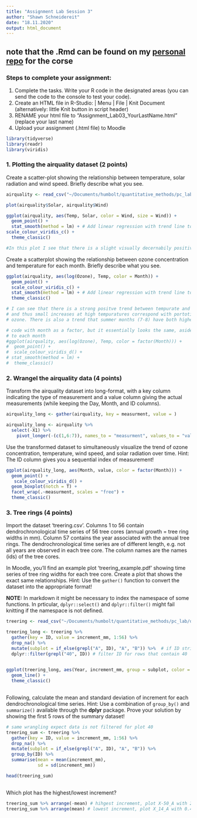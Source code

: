 ```yaml
---
title: "Assignment Lab Session 3"
author: "Shawn Schneidereit"
date: "18.11.2020"
output: html_document
---
```


## **note** that the .Rmd can be found on my [personal repo](https://github.com/schneidereits/Quantitative_Methods_HU/tree/main/assignments) for the corse

### Steps to complete your assignment:

1. Complete the tasks. Write your R code in the designated areas (you can send the code to the console to test your code).
2. Create an HTML file in R-Studio: | Menu | File | Knit Document (alternatively: little Knit button in script header)
3. RENAME your html file to "Assignment_Lab03_YourLastName.html" (replace your last name)
4. Upload your assignment (.html file) to Moodle

```r
library(tidyverse)
library(readr)
library(viridis)
```

### 1. Plotting the airquality dataset (2 points)

Create a scatter-plot showing the relationship between temperature, solar radiation and wind speed. Briefly describe what you see.

```r
airquality <- read_csv("~/Documents/humbolt/quantitative_methods/pc_lab/data/airquality_output.csv")

plot(airquality$Solar, airquality$Wind)

ggplot(airquality, aes(Temp, Solar, color = Wind, size = Wind)) +
  geom_point() +
  stat_smooth(method = lm) + # Add linear regression with trend line to help visualize trend between radiaiton and temp
scale_colour_viridis_c() +
  theme_classic()

#In this plot I see that there is a slight visually decernabily positive trend between solar radiation and tempurature. There also seems to be stronger winds at low temperatures and solar radiation also seem to be less variable at higher temperatures than at lower temperatures.

```

Create a scatterplot showing the relationship between ozone concentration and temperature for each month. Briefly describe what you see.

```r

ggplot(airquality, aes(log(Ozone), Temp, color = Month)) +
  geom_point() +
  scale_colour_viridis_c() + 
  stat_smooth(method = lm) + # Add linear regression with trend line to help visualize trend between temp and ozone
  theme_classic()

# I can see that there is a strong positve trend between tempurate and ozone. note that ozone is on a log transformed scale
# and thus small increases at high tempuratures correspond with portotinally very large increases in measured    
# ozone. There is also a trend that summer months (7-8) have both higher temperatures and ozone levels. 

# code with month as a factor, but it essentially looks the same, aside from the linear regression being applied individually
# to each month
#ggplot(airquality, aes(log(Ozone), Temp, color = factor(Month))) +
#  geom_point() +
#  scale_colour_viridis_d() +
# stat_smooth(method = lm) +
#  theme_classic()

```

### 2. Wrangel the airquality data (4 points)

Transform the airquality dataset into long-format, with a key column indicating the type of measurement and a value column giving the actual measurements (while keeping the Day, Month, and ID columns).

```r

airquality_long <- gather(airquality, key = measurment, value = )

airquality_long <- airquality %>% 
  select(-X1) %>% 
    pivot_longer(-(c(1,6:7)), names_to = "measurment", values_to = "value") 


```

Use the transformed dataset to simultaneously visualize the trend of ozone concentration, temperature, wind speed, and solar radiation over time. Hint: The ID column gives you a sequential index of measurement!

```r

ggplot(airquality_long, aes(Month, value, color = factor(Month))) +
  geom_point() +
   scale_colour_viridis_d() +
  geom_boxplot(notch = T) +
  facet_wrap(.~measurment, scales = "free") +
  theme_classic()

```

### 3. Tree rings (4 points)

Import the dataset 'treering.csv'. Columns  1 to 56 contain dendrochronological time series of 56 tree cores (annual growth = tree ring widths in mm). Column 57 contains the year associated with the annual tree rings. The dendrochronological time series are of different length, e.g. not all years are observed in each tree core. The column names are the names (ids) of the tree cores.

In Moodle, you'll find an example plot 'treering_example.pdf' showing time series of tree ring widths for each tree core. Create a plot that shows the exact same relationships. Hint: Use the `gather()` function to convert the dataset into the appropriate format!

**NOTE:** In markdown it might be necessary to index the namespace of some functions. In prticular, `dplyr::select()` and `dplyr::filter()` might fail knitting if the namespace is not defined.

```r
treering <- read_csv("~/Documents/humbolt/quantitative_methods/pc_lab/data/treering.csv")

treering_long <- treering %>% 
  gather(key = ID, value = increment_mm, 1:56) %>% 
  drop_na() %>% 
  mutate(subplot = if_else(grepl("A", ID), "A", "B")) %>%  # if ID string contains A then subplot = A, else B
  dplyr::filter(grepl("40", ID)) # filter ID for rows that contain 40
  

ggplot(treering_long, aes(Year, increment_mm, group = subplot, color = subplot)) +
  geom_line() +
  theme_classic()
  

```

Following, calculate the mean and standard deviation of increment for each dendrochronological time series. Hint: Use a combination of `group_by()` and `summarize()` available through the **dplyr** package. Prove your solution by showing the first 5 rows of the summary dataset!

```r

# same wrangling expect data is not filtered for plot 40
treering_sum <- treering %>% 
  gather(key = ID, value = increment_mm, 1:56) %>% 
  drop_na() %>% 
  mutate(subplot = if_else(grepl("A", ID), "A", "B")) %>% 
  group_by(ID) %>% 
  summarise(mean = mean(increment_mm),
            sd = sd(increment_mm))

head(treering_sum)
 

```

Which plot has the highest/lowest increment?

```r
treering_sum %>% arrange(-mean) # hihgest increment, plot X-50_A with 2.04
treering_sum %>% arrange(mean) # lowest increment, plot X_14_A with 0.48

```


